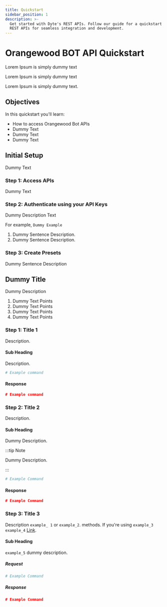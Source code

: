 ```yaml
---
title: Quickstart
sidebar_position: 1
description: >-
  Get started with Dyte's REST APIs. Follow our guide for a quickstart on using
  REST APIs for seamless integration and development.
---
```


# Orangewood BOT API Quickstart

Lorem Ipsum is simply dummy text 

Lorem Ipsum is simply dummy text 

Lorem Ipsum is simply dummy text.

## Objectives

In this quickstart you'll learn:

- How to access Orangewood Bot APIs
- Dummy Text
- Dummy Text
- Dummy Text

## Initial Setup

Dummy Text

### Step 1: Access APIs

Dummy Text

### Step 2: Authenticate using your API Keys

Dummy Description Text

For example, `Dummy Example`

1.  Dummy Sentence Description.
2.  Dummy Sentence Description.

### Step 3: Create Presets

 Dummy Sentence Description

## Dummy Title

Dummy Description

1.  Dummy Text Points
2.  Dummy Text Points
3.  Dummy Text Points
4.  Dummy Text Points

### Step 1: Title 1

Description.

#### Sub Heading

Description.

```bash
# Example command
```

#### Response

```json
# Example command
```

### Step 2: Title 2

Description.

#### Sub Heading

Dummy Description.

:::tip Note

Dummy Description.

:::

```bash
# Example Command
```

#### Response

```json
# Example Command
```

### Step 3: Title 3

Description `example_ 1` or `example_2`.
methods. If you're using `example_3`
`example_4` [Link](https://www.orangewood.co/).

#### Sub Heading

`example_5` dummy description.

##### Request

```bash
# Example Command
```

##### Response

```json
# Example Command
```



<head>
  <title>Quickstart Guide</title>
  <meta
    name="description"
    content="add a description here"
  />
</head>
